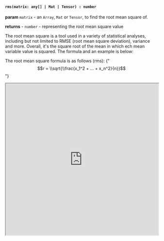
#### `rms(matrix: any[] | Mat | Tensor) : number`

**param** `matrix` - an `Array`, `Mat` or `Tensor`, to find the root mean square of.

**returns** - `number` - representing the root mean square value

The root mean square is a tool used in a variety of statistical analyses, including but not limited to RMSE (root mean square deviation), variance and more. Overall, it's the square root of the mean in which ech mean variable value is squared. The formula and an example is below:

The root mean square formula is as follows (rms):
<MathJaxContext>
      <MathJax>{"$$r = \\sqrt{\\frac{x_1^2 + ... + x_n^2}{n}}$$"}</MathJax>
</MathJaxContext>

<iframe src="https://hlab.app/s/LinJianan/iqr_book"
    width="100%"
    height="500px"/>
